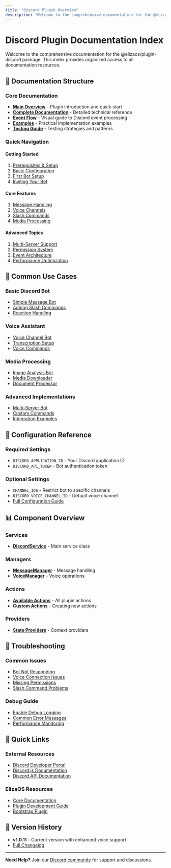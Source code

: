 ```yaml
---
title: "Discord Plugin Overview"
description: "Welcome to the comprehensive documentation for the @elizaos/plugin-discord package. This index provides organized access to all documentation resources."
---
```


# Discord Plugin Documentation Index

Welcome to the comprehensive documentation for the @elizaos/plugin-discord package. This index provides organized access to all documentation resources.

## 📖 Documentation Structure

### Core Documentation
- **[Main Overview](./index.mdx)** - Plugin introduction and quick start
- **[Complete Documentation](./complete-documentation.mdx)** - Detailed technical reference
- **[Event Flow](./event-flow.mdx)** - Visual guide to Discord event processing
- **[Examples](./examples.mdx)** - Practical implementation examples
- **[Testing Guide](./testing-guide.mdx)** - Testing strategies and patterns

### Quick Navigation

#### Getting Started
1. [Prerequisites & Setup](./complete-documentation.mdx#prerequisites)
2. [Basic Configuration](./complete-documentation.mdx#configuration)
3. [First Bot Setup](./examples.mdx#basic-bot-setup)
4. [Inviting Your Bot](./complete-documentation.mdx#bot-invitation)

#### Core Features
1. [Message Handling](./complete-documentation.mdx#message-manager)
2. [Voice Channels](./complete-documentation.mdx#voice-manager)
3. [Slash Commands](./complete-documentation.mdx#slash-commands)
4. [Media Processing](./complete-documentation.mdx#attachment-handler)

#### Advanced Topics
1. [Multi-Server Support](./complete-documentation.mdx#multi-server-architecture)
2. [Permission System](./complete-documentation.mdx#permission-management)
3. [Event Architecture](./event-flow.mdx)
4. [Performance Optimization](./complete-documentation.mdx#performance-optimization)

## 🎯 Common Use Cases

### Basic Discord Bot
- [Simple Message Bot](./examples.mdx#simple-message-bot)
- [Adding Slash Commands](./examples.mdx#slash-command-bot)
- [Reaction Handling](./examples.mdx#reaction-bot)

### Voice Assistant
- [Voice Channel Bot](./examples.mdx#voice-channel-bot)
- [Transcription Setup](./examples.mdx#transcription-bot)
- [Voice Commands](./examples.mdx#voice-command-bot)

### Media Processing
- [Image Analysis Bot](./examples.mdx#image-analysis-bot)
- [Media Downloader](./examples.mdx#media-downloader)
- [Document Processor](./examples.mdx#document-processor)

### Advanced Implementations
- [Multi-Server Bot](./examples.mdx#multi-server-bot)
- [Custom Commands](./examples.mdx#custom-commands)
- [Integration Examples](./examples.mdx#integration-examples)

## 🔧 Configuration Reference

### Required Settings
- `DISCORD_APPLICATION_ID` - Your Discord application ID
- `DISCORD_API_TOKEN` - Bot authentication token

### Optional Settings
- `CHANNEL_IDS` - Restrict bot to specific channels
- `DISCORD_VOICE_CHANNEL_ID` - Default voice channel
- [Full Configuration Guide](./complete-documentation.mdx#configuration-reference)

## 📊 Component Overview

### Services
- **[DiscordService](./complete-documentation.mdx#discord-service)** - Main service class

### Managers
- **[MessageManager](./complete-documentation.mdx#message-manager)** - Message handling
- **[VoiceManager](./complete-documentation.mdx#voice-manager)** - Voice operations

### Actions
- **[Available Actions](./complete-documentation.mdx#actions)** - All plugin actions
- **[Custom Actions](./examples.mdx#custom-actions)** - Creating new actions

### Providers
- **[State Providers](./complete-documentation.mdx#providers)** - Context providers

## 🐛 Troubleshooting

### Common Issues
- [Bot Not Responding](./complete-documentation.mdx#bot-not-responding)
- [Voice Connection Issues](./complete-documentation.mdx#voice-issues)
- [Missing Permissions](./complete-documentation.mdx#permission-errors)
- [Slash Command Problems](./complete-documentation.mdx#slash-command-issues)

### Debug Guide
- [Enable Debug Logging](./testing-guide.mdx#debug-logging)
- [Common Error Messages](./complete-documentation.mdx#error-reference)
- [Performance Monitoring](./testing-guide.mdx#performance-testing)

## 🚀 Quick Links

### External Resources
- [Discord Developer Portal](https://discord.com/developers/applications)
- [Discord.js Documentation](https://discord.js.org/)
- [Discord API Documentation](https://discord.com/developers/docs/intro)

### ElizaOS Resources
- [Core Documentation](../../../index.mdx)
- [Plugin Development Guide](../../../../plugin-development/index.mdx)
- [Bootstrap Plugin](../bootstrap/index.mdx)

## 📝 Version History

- **v1.0.11** - Current version with enhanced voice support
- [Full Changelog](https://github.com/elizaos/eliza/blob/main/packages/plugin-discord/CHANGELOG.mdx)

---

**Need Help?** Join our [Discord community](https://discord.gg/elizaos) for support and discussions.